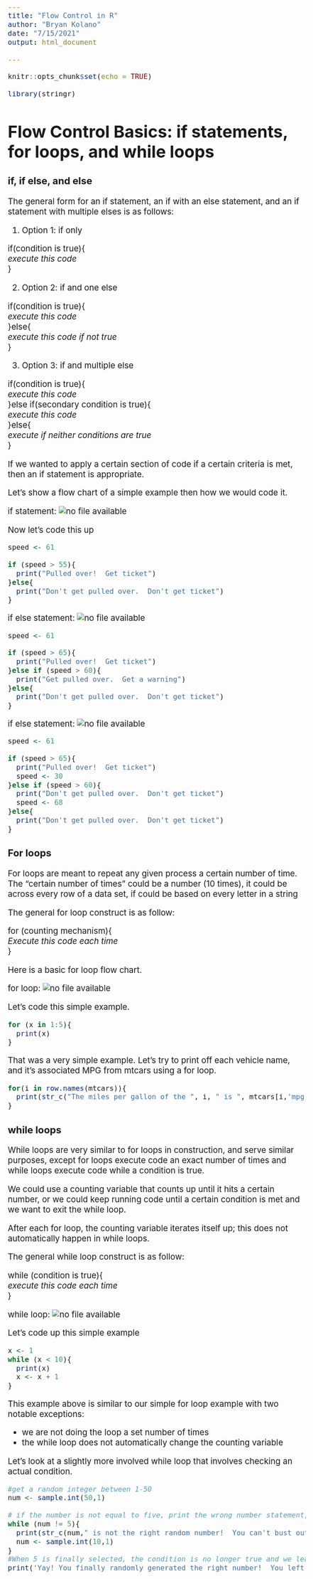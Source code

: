 ```yaml
---
title: "Flow Control in R"
author: "Bryan Kolano"
date: "7/15/2021"
output: html_document

---
```


<style type="text/css">
  body{
  font-size: 14pt;
}
</style>

```r
knitr::opts_chunk$set(echo = TRUE)
```

```r
library(stringr)

```
# Flow Control Basics: if statements, for loops, and while loops

### if, if else, and else

The general form for an if statement, an if with an else statement, and an if statement with multiple elses is as follows:

1. Option 1: if only

if(condition is true){  
  *execute this code*  
}

2. Option 2: if and one else

if(condition is true){  
  *execute this code*  
}else{  
  *execute this code if not true*  
}

3. Option 3: if and multiple else

if(condition is true){  
  *execute this code*  
}else if(secondary condition is true){    
  *execute this code*  
}else{      
  *execute if neither conditions are true*  
}


If we wanted to apply a certain section of code if a certain criteria is met, then an if statement is appropriate.  

Let's show a flow chart of a simple example then how we would code it.


if statement: ![no file available](images/if.JPG)

Now let's code this up
```r
speed <- 61

if (speed > 55){
  print("Pulled over!  Get ticket")
}else{
  print("Don't get pulled over.  Don't get ticket")
}
```


if else statement: ![no file available](images/ifelse.JPG)
```r
speed <- 61

if (speed > 65){
  print("Pulled over!  Get ticket")
}else if (speed > 60){
  print("Get pulled over.  Get a warning")
}else{
  print("Don't get pulled over.  Don't get ticket")
}
```

if else statement: ![no file available](images/ifelse2.JPG)
```r
speed <- 61

if (speed > 65){
  print("Pulled over!  Get ticket")
  speed <- 30
}else if (speed > 60){
  print("Don't get pulled over.  Don't get ticket")
  speed <- 68
}else{
  print("Don't get pulled over.  Don't get ticket")
}  
```


### For loops

For loops are meant to repeat any given process a certain number of time.
The "certain number of times" could be a number (10 times), it could be across every row of a data set, if could be based on every letter in a string

The general for loop construct is as follow:

for (counting mechanism){  
  *Execute this code each time*  
}

Here is a basic for loop flow chart.

for loop: ![no file available](images/for.JPG)

Let's code this simple example.
```r
for (x in 1:5){
  print(x)
}

```

That was a very simple example.  Let's try to print off each vehicle name, and it's associated MPG from mtcars using a for loop.
```r
for(i in row.names(mtcars)){
  print(str_c("The miles per gallon of the ", i, " is ", mtcars[i,'mpg'],'.'))
}

```

### while loops

While loops are very similar to for loops in construction, and serve similar purposes, except for loops execute code an exact number of times and while loops execute code while a condition is true.  

We could use a counting variable that counts up until it hits a certain number, or we could keep running code until a certain condition is met and we want to exit the while loop.

After each for loop, the counting variable iterates itself up; this does not automatically happen in while loops.

The general while loop construct is as follow:

while (condition is true){  
  *execute this code each time*  
}

while loop: ![no file available](images/while.JPG)

Let's code up this simple example
```r

x <- 1
while (x < 10){
  print(x)
  x <- x + 1
}
```

This example above is similar to our simple for loop example with two notable exceptions:  

* we are not doing the loop a set number of times  
* the while loop does not automatically change the counting variable

Let's look at a slightly more involved while loop that involves checking an actual condition.


```r
#get a random integer between 1-50
num <- sample.int(50,1)

# if the number is not equal to five, print the wrong number statement, choose another random number, and do it again.
while (num != 5){
  print(str_c(num," is not the right random number!  You can't bust out of this while loop until the condition is met"))
  num <- sample.int(10,1)
}
#When 5 is finally selected, the condition is no longer true and we leave the while loop.
print('Yay! You finally randomly generated the right number!  You left the while loop.')

```
